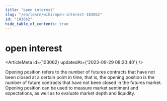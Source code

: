 ```yaml
---
title: "open interest"
slug: "/en/learn/wiki/open-interest-103062"
id: "103062"
hide_table_of_contents: true
---
```



# open interest

<ArticleMeta id={103062} updatedAt={'2023-09-29 08:20:40'} />
<div className='border-solid border-b border-t-0 my-4 border-[var(--ifm-color-gray-300)]' />

Opening position refers to the number of futures contracts that have not been closed at a certain point in time, that is, the opening position is the number of future contracts that have not been closed in the futures market. Opening position can be used to measure market sentiment and expectations, as well as to evaluate market depth and liquidity.
